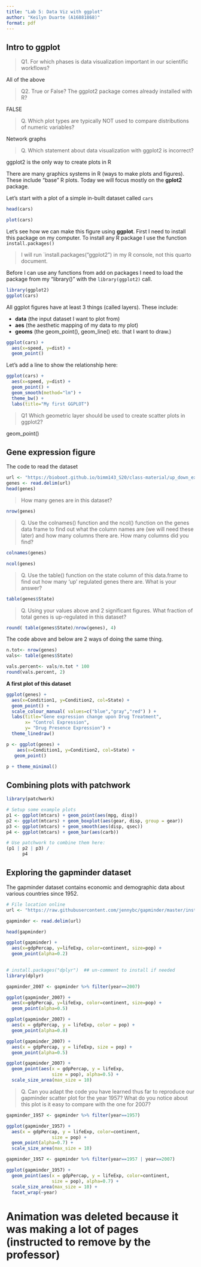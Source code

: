 ```yaml
---
title: "Lab 5: Data Viz with ggplot"
author: "Keilyn Duarte (A16881868)"
format: pdf
---
```


## Intro to ggplot

> Q1. For which phases is data visualization important in our scientific workflows? 

All of the above

> Q2. True or False? The ggplot2 package comes already installed with R? 

FALSE

> Q. Which plot types are typically NOT used to compare distributions of numeric variables? 

Network graphs

> Q. Which statement about data visualization with ggplot2 is incorrect? 

ggplot2 is the only way to create plots in R


There are many graphics systems in R (ways to make plots and figures). These include "base" R plots. Today we will focus mostly on the **gplot2** package.

Let's start with a plot of a simple in-built dataset called `cars`

```r
head(cars)
```

```r
plot(cars)
```

Let's see how we can make this figure using **ggplot**. First I need to install this package on my computer. To install any R package I use the function `install.packages()`

> I will run \`install.packages("ggplot2") in my R console, not this quarto document.

Before I can use any functions from add on packages I need to load the package from my "library()" with the `library(ggplot2)` call.

```r
library(ggplot2)
ggplot(cars)
```

All ggplot figures have at least 3 things (called layers). These include:

-   **data** (the input dataset I want to plot from)
-   **aes** (the aesthetic mapping of my data to my plot)
-   **geoms** (the geom_point(), geom_line() etc. that I want to draw.)

```r
ggplot(cars) + 
  aes(x=speed, y=dist) +
  geom_point()
```

Let's add a line to show the relationship here:

```r
ggplot(cars) + 
  aes(x=speed, y=dist) +
  geom_point() +
  geom_smooth(method="lm") +
  theme_bw() +
  labs(title="My first GGPLOT")

```

> Q1 Which geometric layer should be used to create scatter plots in ggplot2?

geom_point()

## Gene expression figure

The code to read the dataset

```r
url <- "https://bioboot.github.io/bimm143_S20/class-material/up_down_expression.txt"
genes <- read.delim(url)
head(genes)
```

> How many genes are in this dataset?

```r
nrow(genes)
```

> Q. Use the colnames() function and the ncol() function on the genes data frame to find out what the column names are (we will need these later) and how many columns there are. How many columns did you find?

```r
colnames(genes)

ncol(genes)
```

> Q. Use the table() function on the state column of this data.frame to find out how many 'up' regulated genes there are. What is your answer?

```r
table(genes$State)
```

> Q. Using your values above and 2 significant figures. What fraction of total genes is up-regulated in this dataset?

```r
round( table(genes$State)/nrow(genes), 4)
```

The code above and below are 2 ways of doing the same thing.

```r
n.tot<- nrow(genes)
vals<- table(genes$State)

vals.percent<- vals/n.tot * 100
round(vals.percent, 2)
```

**A first plot of this dataset**

```r
ggplot(genes) +
  aes(x=Condition1, y=Condition2, col=State) +
  geom_point() +
  scale_colour_manual( values=c("blue","gray","red") ) +
  labs(title="Gene expression change upon Drug Treatment", 
       x= "Control Expression", 
       y= "Drug Presence Expression") +
  theme_linedraw()
```

```r
p <- ggplot(genes) +
    aes(x=Condition1, y=Condition2, col=State) +
   geom_point()
```

```r
p + theme_minimal()
```

## Combining plots with patchwork

```r
library(patchwork)

# Setup some example plots 
p1 <- ggplot(mtcars) + geom_point(aes(mpg, disp))
p2 <- ggplot(mtcars) + geom_boxplot(aes(gear, disp, group = gear))
p3 <- ggplot(mtcars) + geom_smooth(aes(disp, qsec))
p4 <- ggplot(mtcars) + geom_bar(aes(carb))

# Use patchwork to combine them here:
(p1 | p2 | p3) /
      p4
```

## Exploring the gapminder dataset

The gapminder dataset contains economic and demographic data about various countries since 1952.

```r
# File location online
url <- "https://raw.githubusercontent.com/jennybc/gapminder/master/inst/extdata/gapminder.tsv"

gapminder <- read.delim(url)

head(gapminder)
```

```r
ggplot(gapminder) +
  aes(x=gdpPercap, y=lifeExp, color=continent, size=pop) +
  geom_point(alpha=0.2)
  
```

```r
# install.packages("dplyr")  ## un-comment to install if needed
library(dplyr)

gapminder_2007 <- gapminder %>% filter(year==2007)
```

```r
ggplot(gapminder_2007) +
  aes(x=gdpPercap, y=lifeExp, color=continent, size=pop) +
  geom_point(alpha=0.5)
```

```r
ggplot(gapminder_2007) + 
  aes(x = gdpPercap, y = lifeExp, color = pop) +
  geom_point(alpha=0.8)
```

```r
ggplot(gapminder_2007) + 
  aes(x = gdpPercap, y = lifeExp, size = pop) +
  geom_point(alpha=0.5)
```

```r
ggplot(gapminder_2007) + 
  geom_point(aes(x = gdpPercap, y = lifeExp,
                 size = pop), alpha=0.5) + 
  scale_size_area(max_size = 10)
```

> Q. Can you adapt the code you have learned thus far to reproduce our gapminder scatter plot for the year 1957? What do you notice about this plot is it easy to compare with the one for 2007?

```r
gapminder_1957 <- gapminder %>% filter(year==1957)

ggplot(gapminder_1957) + 
  aes(x = gdpPercap, y = lifeExp, color=continent,
                 size = pop) +
  geom_point(alpha=0.7) + 
  scale_size_area(max_size = 10) 
```

```r

gapminder_1957 <- gapminder %>% filter(year==1957 | year==2007)

ggplot(gapminder_1957) + 
  geom_point(aes(x = gdpPercap, y = lifeExp, color=continent,
                 size = pop), alpha=0.7) + 
  scale_size_area(max_size = 10) +
  facet_wrap(~year)
```

# Animation was deleted because it was making a lot of pages (instructed to remove by the professor)

